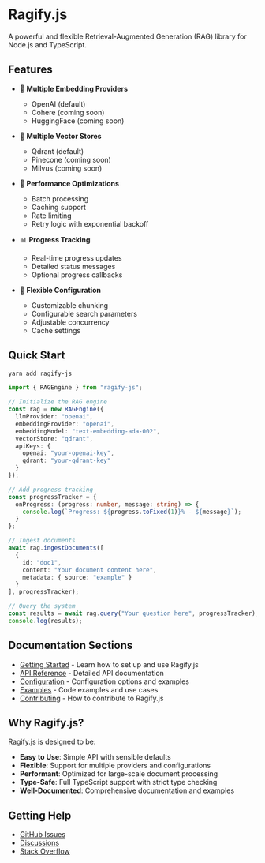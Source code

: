 # Ragify.js

A powerful and flexible Retrieval-Augmented Generation (RAG) library for Node.js and TypeScript.

## Features

- 🔄 **Multiple Embedding Providers**
  - OpenAI (default)
  - Cohere (coming soon)
  - HuggingFace (coming soon)

- 💾 **Multiple Vector Stores**
  - Qdrant (default)
  - Pinecone (coming soon)
  - Milvus (coming soon)

- 🚀 **Performance Optimizations**
  - Batch processing
  - Caching support
  - Rate limiting
  - Retry logic with exponential backoff

- 📊 **Progress Tracking**
  - Real-time progress updates
  - Detailed status messages
  - Optional progress callbacks

- 🔧 **Flexible Configuration**
  - Customizable chunking
  - Configurable search parameters
  - Adjustable concurrency
  - Cache settings

## Quick Start

```bash
yarn add ragify-js
```

```typescript
import { RAGEngine } from "ragify-js";

// Initialize the RAG engine
const rag = new RAGEngine({
  llmProvider: "openai",
  embeddingProvider: "openai",
  embeddingModel: "text-embedding-ada-002",
  vectorStore: "qdrant",
  apiKeys: {
    openai: "your-openai-key",
    qdrant: "your-qdrant-key"
  }
});

// Add progress tracking
const progressTracker = {
  onProgress: (progress: number, message: string) => {
    console.log(`Progress: ${progress.toFixed(1)}% - ${message}`);
  }
};

// Ingest documents
await rag.ingestDocuments([
  {
    id: "doc1",
    content: "Your document content here",
    metadata: { source: "example" }
  }
], progressTracker);

// Query the system
const results = await rag.query("Your question here", progressTracker);
console.log(results);
```

## Documentation Sections

- [Getting Started](/getting-started) - Learn how to set up and use Ragify.js
- [API Reference](/api) - Detailed API documentation
- [Configuration](/configuration) - Configuration options and examples
- [Examples](/examples) - Code examples and use cases
- [Contributing](/contributing) - How to contribute to Ragify.js

## Why Ragify.js?

Ragify.js is designed to be:

- **Easy to Use**: Simple API with sensible defaults
- **Flexible**: Support for multiple providers and configurations
- **Performant**: Optimized for large-scale document processing
- **Type-Safe**: Full TypeScript support with strict type checking
- **Well-Documented**: Comprehensive documentation and examples

## Getting Help

- [GitHub Issues](https://github.com/yourusername/ragify-js/issues)
- [Discussions](https://github.com/yourusername/ragify-js/discussions)
- [Stack Overflow](https://stackoverflow.com/questions/tagged/ragify-js) 
